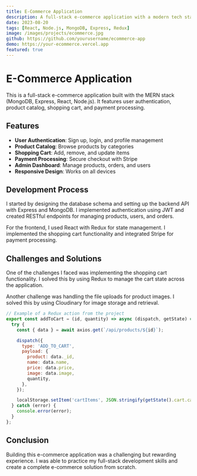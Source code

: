 ```yaml
---
title: E-Commerce Application
description: A full-stack e-commerce application with a modern tech stack
date: 2023-08-20
tags: [React, Node.js, MongoDB, Express, Redux]
image: /images/projects/ecommerce.jpg
github: https://github.com/yourusername/ecommerce-app
demo: https://your-ecommerce.vercel.app
featured: true
---
```


# E-Commerce Application

This is a full-stack e-commerce application built with the MERN stack (MongoDB, Express, React, Node.js). It features user authentication, product catalog, shopping cart, and payment processing.

## Features

- **User Authentication**: Sign up, login, and profile management
- **Product Catalog**: Browse products by categories
- **Shopping Cart**: Add, remove, and update items
- **Payment Processing**: Secure checkout with Stripe
- **Admin Dashboard**: Manage products, orders, and users
- **Responsive Design**: Works on all devices

## Development Process

I started by designing the database schema and setting up the backend API with Express and MongoDB. I implemented authentication using JWT and created RESTful endpoints for managing products, users, and orders.

For the frontend, I used React with Redux for state management. I implemented the shopping cart functionality and integrated Stripe for payment processing.

## Challenges and Solutions

One of the challenges I faced was implementing the shopping cart functionality. I solved this by using Redux to manage the cart state across the application.

Another challenge was handling the file uploads for product images. I solved this by using Cloudinary for image storage and retrieval.

```javascript
// Example of a Redux action from the project
export const addToCart = (id, quantity) => async (dispatch, getState) => {
  try {
    const { data } = await axios.get(`/api/products/${id}`);

    dispatch({
      type: 'ADD_TO_CART',
      payload: {
        product: data._id,
        name: data.name,
        price: data.price,
        image: data.image,
        quantity,
      },
    });

    localStorage.setItem('cartItems', JSON.stringify(getState().cart.cartItems));
  } catch (error) {
    console.error(error);
  }
};
```

## Conclusion

Building this e-commerce application was a challenging but rewarding experience. I was able to practice my full-stack development skills and create a complete e-commerce solution from scratch.
